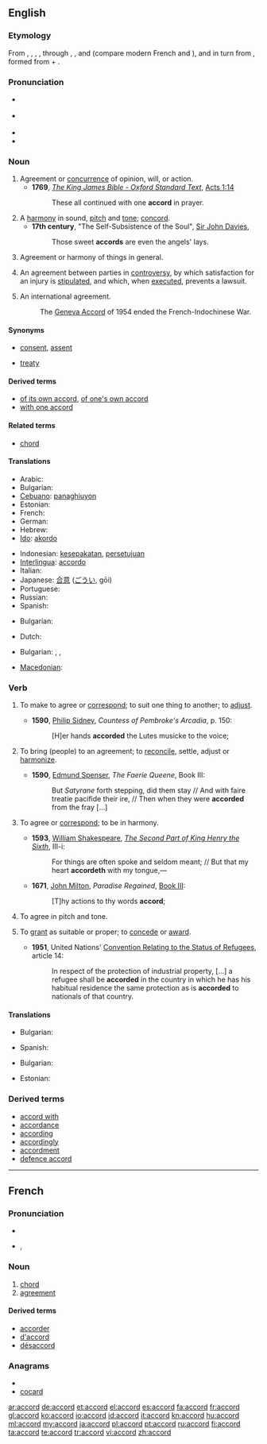 {{was wotd|2008|August|2}}
==English==

===Etymology===
From {{etyl|enm}} {{term|acord}}, {{term|accord#Middle English|accord}}, {{term|acorden}}, {{term|accorden}}, through {{etyl|fro}} {{term|acort}}, {{term|acorde}}, and {{term|acorder}} (compare modern French {{term|accord|accord|lang=fr}} and {{term|accorder}}), and in turn from {{etyl|LL.}} {{term|accordo|accordō|lang=la}}, formed from {{etyl|la}}  {{term|ad}} +  {{term|cordis||heart}}.

===Pronunciation===
* {{a|UK}} {{IPA|/əˈkɔːd/}}
* {{a|US}} {{IPA|/əˈkɔɹd/}}
* {{audio|en-us-accord.ogg|Audio (US)}}
* {{rhymes|ɔː(r)d}}

===Noun===
{{en-noun}}

# Agreement or [[concurrence]] of opinion, will, or action.
#* '''1769''', ''[[s:Bible_(King_James)|The King James Bible - Oxford Standard Text]]'',  [[s:Bible_(King_James)/Acts#Chapter_1|Acts 1:14]]
#*: These all continued with one '''accord''' in prayer.
# A [[harmony]] in sound, [[pitch]] and [[tone]]; [[concord]].
#* '''17th century''', "The Self-Subsistence of the Soul", [[w:John Davies (poet)|Sir John Davies]],
#*: Those sweet '''accords''' are even the angels' lays.
# Agreement or harmony of things in general.
# {{legal}} An agreement between parties in [[controversy]], by which satisfaction for an injury is [[stipulated]], and which, when [[executed]], prevents a lawsuit.
# {{context|law|international relations}} An international agreement.
#: The [[w:Geneva Conference (1954)|Geneva Accord]] of 1954 ended the French-Indochinese War.

====Synonyms====
* {{sense|concurrence of opinion}} [[consent]], [[assent]]
* {{sense|international agreement}} [[treaty]]

====Derived terms====
* [[of its own accord]], [[of one's own accord]]
* [[with one accord]]

====Related terms====
* [[chord]]

====Translations====
{{trans-top|agreement or concurrence of opinion}}
* Arabic: {{t-|ar|تفاهم|m|alt=تَفاهُم|tr=tafaahum}}
* Bulgarian: {{t+|bg|съгласие}}
* [[Cebuano]]: [[panaghiuyon]]
* Estonian: {{t|et|kokkulepe}}
* French: {{t+|fr|entente|f}}
* German: {{t+|de|Übereinstimmung|f}}
* Hebrew: {{t-|he|הסכם|m|tr=heskem}}
* [[Ido]]: [[akordo]]
{{trans-mid}}
* Indonesian: [[sepakat|kesepakatan]], [[setuju|persetujuan]]
* [[Interlingua]]: [[accordo]]
* Italian: {{t+|it|accordo|m}}
* Japanese: [[合意]] ([[ごうい]], gōi)
* Portuguese: {{t+|pt|acordo|m}}
* Russian: {{t+|ru|согласие|n|tr=soglásije}}
* Spanish: {{t+|es|acuerdo|m}}
{{trans-bottom}}

{{trans-top|harmony of sounds}}
* Bulgarian: {{t|bg|хармония}}
{{trans-mid}}
* Dutch: {{t+|nl|akkoord|n}}
{{trans-bottom}}

{{trans-top|agreement, harmony, or just correspondence}}
* Bulgarian: {{t+|bg|съгласие}},  {{t+|bg|мир}},  {{t|bg|хармония}}
{{trans-mid}}
{{trans-bottom}}

{{trans-top|an agreement}}
{{trans-mid}}
* [[Macedonian]]: {{t-|mk|договор|m}}
{{trans-bottom}}

===Verb===
{{en-verb}}

# {{transitive}} To make to agree or [[correspond]]; to suit one thing to another; to [[adjust]].
#* '''1590''', [[w:Philip Sidney|Philip Sidney]], ''Countess of Pembroke's Arcadia'', p. 150:
#*: [H]er hands '''accorded''' the Lutes musicke to the voice;
# {{transitive}} To bring (people) to an agreement; to [[reconcile]], settle, adjust or [[harmonize]].
#* '''1590''', [[w:Edmund Spenser|Edmund Spenser]], ''The Faerie Queene'', Book III:
#*: But ''Satyrane'' forth stepping, did them stay // And with faire treatie pacifide their ire, // Then when they were '''accorded''' from the fray [...]
# {{intransitive}} To agree or [[correspond]]; to be in harmony.
#* '''1593''', [[w:William Shakespeare|William Shakespeare]], ''[[s:The Second Part of King Henry the Sixth|The Second Part of King Henry the Sixth]]'', III-i:
#*: For things are often spoke and seldom meant; // But that my heart '''accordeth''' with my tongue,—
#* '''1671''', [[w:John Milton|John Milton]], ''Paradise Regained'', [[s:Paradise Regained/Book 3|Book III]]:
#*: [T]hy actions to thy words '''accord''';
# {{intransitive}} To agree in pitch and tone.
# {{transitive}} {{dated|or|legal}} To [[grant]] as suitable or proper; to [[concede]] or [[award]].
#* '''1951''', United Nations' [[s:1951 Refugee Convention|Convention Relating to the Status of Refugees]], article 14:
#*: In respect of the protection of industrial property, [...] a refugee shall be '''accorded''' in the country in which he has his habitual residence the same protection as is '''accorded''' to nationals of that country.

====Translations====
{{trans-top|transitive: to accord}}
* Bulgarian: {{t|bg|съгласувам}}
{{trans-mid}}
* Spanish: {{t+|es|acordar}}
{{trans-bottom}}

{{trans-top|transitive: to bring to an agreement}}
{{trans-mid}}
{{trans-bottom}}

{{trans-top|transitive: to grant}}
* Bulgarian: {{t|bg|предлагам помощ}}
{{trans-mid}}
* Estonian: {{t|et|andma}}
{{trans-bottom}}

===Derived terms===
* [[accord with]]
* [[accordance]]
* [[according]]
* [[accordingly]]
* [[accordment]]
* [[defence accord]]

----

==French==

===Pronunciation===
* {{audio|Fr-accord.ogg|audio}}
* {{IPA|/a.kɔʁ/|lang=fr}}, {{SAMPA|/a.kOR/}}

===Noun===
{{fr-noun|m}}

# [[chord]]
# [[agreement]]

====Derived terms====
* [[accorder]]
* [[d'accord]]
* [[désaccord]]

===Anagrams===
* {{alphagram|accdor}}
* [[cocard#French|cocard]]

[[ar:accord]]
[[de:accord]]
[[et:accord]]
[[el:accord]]
[[es:accord]]
[[fa:accord]]
[[fr:accord]]
[[gl:accord]]
[[ko:accord]]
[[io:accord]]
[[id:accord]]
[[it:accord]]
[[kn:accord]]
[[hu:accord]]
[[ml:accord]]
[[my:accord]]
[[ja:accord]]
[[pl:accord]]
[[pt:accord]]
[[ru:accord]]
[[fi:accord]]
[[ta:accord]]
[[te:accord]]
[[tr:accord]]
[[vi:accord]]
[[zh:accord]]